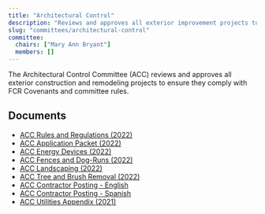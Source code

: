 ```yaml
---
title: "Architectural Control"
description: "Reviews and approves all exterior improvement projects to ensure compliance with FCR Covenants."
slug: "committees/architectural-control"
committee:
  chairs: ["Mary Ann Bryant"]
  members: []
---
```



<CommitteeMembers frontmatter={frontmatter} />

The Architectural Control Committee (ACC) reviews and approves all exterior construction and remodeling projects to ensure they comply with FCR Covenants and committee rules.

## Documents

- [ACC Rules and Regulations (2022)](/uploads/2022/03/ACC-Rules-and-Regs-March-2022.pdf)
- [ACC Application Packet (2022)](/uploads/2022/03/ACC-Application-Packet-Mar-2022.pdf)
- [ACC Energy Devices (2022)](/uploads/2022/03/ACC-Energy-Devices-Summary-Mar-2022.pdf)
- [ACC Fences and Dog-Runs (2022)](/uploads/2022/03/ACC-Fences-and-Dog-Runs-Summary-Mar-2022.pdf)
- [ACC Landscaping (2022)](/uploads/2022/03/ACC-Landscaping-Summary-Mar-2022.pdf)
- [ACC Tree and Brush Removal (2022)](/uploads/2022/03/ACC-Tree-Brush-Removal-Summary-Mar-2022.pdf)
- [ACC Contractor Posting - English](/uploads/2012/05/FCR-Contractor-Posting.pdf)
- [ACC Contractor Posting - Spanish](/uploads/2012/05/ACC-Contractor-Posting-Spanish.pdf)
- [ACC Utilities Appendix (2021)](/uploads/2021/12/2021_12_Utilities_Committee_Rules_and_Regulations_for_Homeowners-App-U-1.pdf)


<FileHistory file="src/content/docs/committees/architectural-control.mdx" />